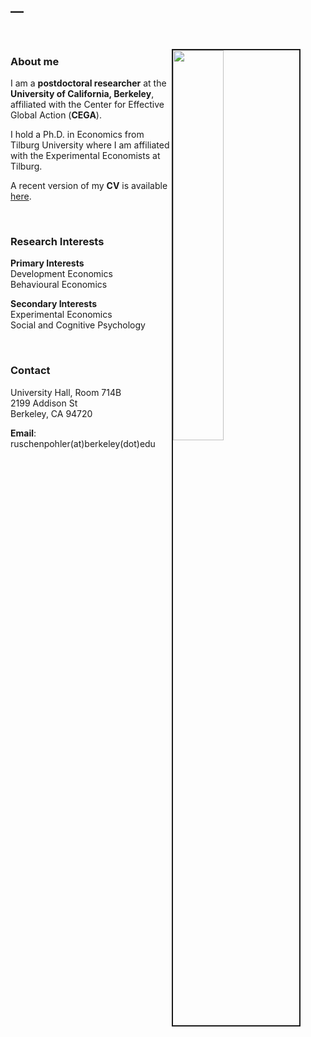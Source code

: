 ---
---

<link rel="stylesheet" href="styles.css" type="text/css">

<img src="pics/JRUE_portrait.JPG" style="width:40%; border:2.5px solid; margin-right: 40px; margin-top: 30px; " align="right">

<br>

### About me

<p>

I am a **postdoctoral researcher** at the **University of California, Berkeley**, affiliated with the Center for Effective Global Action (**CEGA**).

I hold a Ph.D. in Economics from Tilburg University where I am affiliated with the Experimental Economists at Tilburg. 

A recent version of my **CV** is available <a href="files/JRUE_CV_Oct2019.pdf" class="image fit">here</a>.

<br>

### Research Interests    

<p>

**Primary Interests**  
Development Economics  
Behavioural Economics

**Secondary Interests**  
Experimental Economics  
Social and Cognitive Psychology

<br>

### Contact

<p>

University Hall, Room 714B  
2199 Addison St  
Berkeley, CA 94720

**Email**: ruschenpohler(at)berkeley(dot)edu
